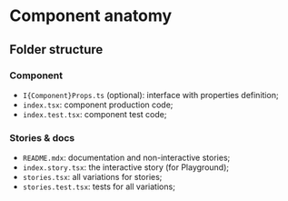
<Meta title="Developer|Components" />

# Component anatomy

## Folder structure

### Component

- `I{Component}Props.ts` (optional): interface with properties definition;
- `index.tsx`: component production code;
- `index.test.tsx`: component test code;

### Stories & docs

- `README.mdx`: documentation and non-interactive stories;
- `index.story.tsx`: the interactive story (for Playground);
- `stories.tsx`: all variations for stories;
- `stories.test.tsx`: tests for all variations;
